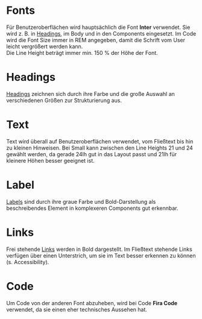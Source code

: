 # Fonts

Für Benutzeroberflächen wird hauptsächlich die Font **Inter** verwendet. Sie
wird z. B. in [Headings](/03-components/content/heading), im Body und in den
Components eingesetzt. Im Code wird die Font Size immer in REM angegeben, damit
die Schrift vom User leicht vergrößert werden kann. <br/> Die Line Height
beträgt immer min. 150 % der Höhe der Font.

# Headings

[Headings](/03-components/content/heading) zeichnen sich durch ihre Farbe und
die große Auswahl an verschiedenen Größen zur Strukturierung aus.

<LiveCodeEditor example="headings" editorDisabled />

# Text

Text wird überall auf Benutzeroberflächen verwendet, vom Fließtext bis hin zu
kleinen Hinweisen. Bei Small kann zwischen den Line Heights 21 und 24 gewählt
werden, da gerade 24lh gut in das Layout passt und 21lh für kleinere Höhen
besser geeignet ist.

<LiveCodeEditor example="text" editorDisabled />

# Label

[Labels](03-components/content/label) sind durch ihre graue Farbe und
Bold-Darstellung als beschreibendes Element in komplexeren Components gut
erkennbar.

<LiveCodeEditor example="label" editorDisabled />

# Links

Frei stehende [Links](/03-components/navigation/link) werden in Bold
dargestellt. Im Fließtext stehende Links verfügen über einen Unterstrich, um sie
im Text besser erkennen zu können (s. Accessibility).

<LiveCodeEditor example="links" editorDisabled />

# Code

Um Code von der anderen Font abzuheben, wird bei Code **Fira Code** verwendet,
da sie einen eher technisches Aussehen hat.

<LiveCodeEditor example="code" editorDisabled />
